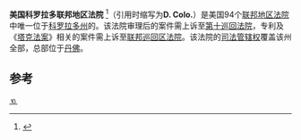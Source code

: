 {{Infobox U.S. district court
|district name =  美国科罗拉多联邦地区法院
|abbrev = D. Colo. 
|appeals to = 第十巡回
|map image name = 
|map image width = 200
|map image caption = 
|seal = 
|seal size = 160
|established = 1876年6月26日 
|judges assigned = 7
|chief judge =Marcia S. Krieger
|official site = http://www.cod.uscourts.gov
}}

'''美国科罗拉多联邦地区法院''' <ref name="中文名参考">{{cite web | url=http://www.cnipr.net/article_show.asp?article_id=15799 | title=中文名参考 | accessdate=2013-08-08 | archive-url=https://web.archive.org/web/20130815175110/http://cnipr.net/article_show.asp?article_id=15799 | archive-date=2013-08-15 | dead-url=yes }}</ref>（引用时缩写为''' D. Colo. '''）是美国94个[[联邦地区法院|联邦地区法院]]中唯一位于[[科罗拉多州|科罗拉多州]]的。该法院审理后的案件需上诉至[[美国联邦第十巡回上诉法院|第十巡回法院]]，专利及《[[塔克法案|塔克法案]]》相关的案件需上诉至[[联邦巡回区法院|联邦巡回区法院]]。该法院的[[司法管辖权|司法管辖权]]覆盖该州全部，总部位于[[丹佛|丹佛]]。

==参考==
{{reflist}}
{{联邦地区法院}}

[[Category:美国联邦地区法院|⒑]]